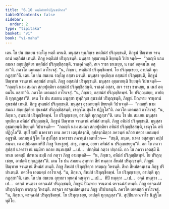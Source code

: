```yaml
---
title: "6.10 หตฺถิมํสาทิปฏิกฺเขปกถา"
tableOfContents: false
sidebar:
  order: 2
type: "tipitaka"
basket: "vi"
book: "vi-maha"
---
```



<DynamicBreadcrumb />

<Division number="281" book="vi-maha">

<Paragraph number="1271" book="vi-maha">
เตน โข ปน สมเยน รญฺโญ หตฺถี มรนฺติ. มนุสฺสา ทุพฺภิกฺเข หตฺถิมํสํ ปริภุญฺชนฺติ, ภิกฺขูนํ ปิณฺฑาย จรนฺตานํ หตฺถิมํสํ เทนฺติ. ภิกฺขู หตฺถิมํสํ ปริภุญฺชนฺติ. มนุสฺสา อุชฺฌายนฺติ ขิยฺยนฺติ วิปาเจนฺติ—  “กถญฺหิ นาม สมณา สกฺยปุตฺติยา หตฺถิมํสํ ปริภุญฺชิสฺสนฺติ. ราชงฺคํ หตฺถี, สเจ ราชา ชาเนยฺย, น เนสํ อตฺตมโน อสฺสา”ติ. ภควโต เอตมตฺถํ อาโรเจสุํ. “น, ภิกฺขเว, หตฺถิมํสํ ปริภุญฺชิตพฺพํ. โย ปริภุญฺเชยฺย, อาปตฺติ ทุกฺกฏสฺสา”ติ.
</Paragraph>

<Paragraph number="1272" book="vi-maha">
เตน โข ปน สมเยน รญฺโญ อสฺสา มรนฺติ. มนุสฺสา ทุพฺภิกฺเข อสฺสมํสํ ปริภุญฺชนฺติ, ภิกฺขูนํ ปิณฺฑาย จรนฺตานํ อสฺสมํสํ เทนฺติ. ภิกฺขู อสฺสมํสํ ปริภุญฺชนฺติ. มนุสฺสา อุชฺฌายนฺติ ขิยฺยนฺติ วิปาเจนฺติ—  “กถญฺหิ นาม สมณา สกฺยปุตฺติยา อสฺสมํสํ ปริภุญฺชิสฺสนฺติ. ราชงฺคํ อสฺสา, สเจ ราชา ชาเนยฺย, น เนสํ อตฺตมโน อสฺสา”ติ. ภควโต เอตมตฺถํ อาโรเจสุํ. “น, ภิกฺขเว, อสฺสมํสํ ปริภุญฺชิตพฺพํ. โย ปริภุญฺเชยฺย, อาปตฺติ ทุกฺกฏสฺสา”ติ.
</Paragraph>

<Paragraph number="1273" book="vi-maha">
เตน โข ปน สมเยน มนุสฺสา ทุพฺภิกฺเข สุนขมํสํ ปริภุญฺชนฺติ, ภิกฺขูนํ ปิณฺฑาย จรนฺตานํ สุนขมํสํ เทนฺติ. ภิกฺขู สุนขมํสํ ปริภุญฺชนฺติ. มนุสฺสา อุชฺฌายนฺติ ขิยฺยนฺติ วิปาเจนฺติ—  “กถญฺหิ นาม สมณา สกฺยปุตฺติยา สุนขมํสํ ปริภุญฺชิสฺสนฺติ, เชคุจฺโฉ สุนโข ปฏิกูโล”ติ. ภควโต เอตมตฺถํ อาโรเจสุํ. “น, ภิกฺขเว, สุนขมํสํ ปริภุญฺชิตพฺพํ. โย ปริภุญฺเชยฺย, อาปตฺติ ทุกฺกฏสฺสา”ติ.
</Paragraph>

<Paragraph number="1274" book="vi-maha">
เตน โข ปน สมเยน มนุสฺสา ทุพฺภิกฺเข อหิมํสํ ปริภุญฺชนฺติ, ภิกฺขูนํ ปิณฺฑาย จรนฺตานํ อหิมํสํ เทนฺติ. ภิกฺขู อหิมํสํ ปริภุญฺชนฺติ. มนุสฺสา อุชฺฌายนฺติ ขิยฺยนฺติ วิปาเจนฺติ—  “กถญฺหิ นาม สมณา สกฺยปุตฺติยา อหิมํสํ ปริภุญฺชิสฺสนฺติ, เชคุจฺโฉ อหิ ปฏิกูโล”ติ. สุปโสฺสปิ นาคราชา เยน ภควา เตนุปสงฺกมิ, อุปสงฺกมิตฺวา ภควนฺตํ อภิวาเทตฺวา เอกมนฺตํ อฏฺฐาสิ. เอกมนฺตํ ฐิโต โข สุปโสฺส นาคราชา ภควนฺตํ เอตทโวจ—  “สนฺติ, ภนฺเต, นาคา อสฺสทฺธา อปฺปสนฺนา. เต อปฺปมตฺตเกหิปิ ภิกฺขู วิเหเฐยฺยุํ. สาธุ, ภนฺเต, อยฺยา อหิมํสํ น ปริภุญฺเชยฺยุนฺ”ติ. อถ โข ภควา สุปสฺสํ นาคราชานํ ธมฺมิยา กถาย สนฺทเสฺสสิ …เป…  ปทกฺขิณํ กตฺวา ปกฺกามิ. อถ โข ภควา เอตสฺมึ นิทาเน เอตสฺมึ ปกรเณ ธมฺมึ กถํ กตฺวา ภิกฺขู อามนฺเตสิ—  “น, ภิกฺขเว, อหิมํสํ ปริภุญฺชิตพฺพํ. โย ปริภุญฺเชยฺย, อาปตฺติ ทุกฺกฏสฺสา”ติ.
</Paragraph>

<Paragraph number="1275" book="vi-maha">
เตน โข ปน สมเยน ลุทฺทกา สีหํ หนฺตฺวา สีหมํสํ ปริภุญฺชนฺติ, ภิกฺขูนํ ปิณฺฑาย จรนฺตานํ สีหมํสํ เทนฺติ. ภิกฺขู สีหมํสํ ปริภุญฺชิตฺวา อรญฺเญ วิหรนฺติ. สีหา สีหมํสคนฺเธน ภิกฺขู ปริปาเตนฺติ. ภควโต เอตมตฺถํ อาโรเจสุํ. “น, ภิกฺขเว, สีหมํสํ ปริภุญฺชิตพฺพํ. โย ปริภุญฺเชยฺย, อาปตฺติ ทุกฺกฏสฺสา”ติ.
</Paragraph>

<Paragraph number="1276" book="vi-maha">
เตน โข ปน สมเยน ลุทฺทกา พฺยคฺฆํ หนฺตฺวา …เป…  ทีปึ หนฺตฺวา …เป…  อจฺฉํ หนฺตฺวา …เป…  ตรจฺฉํ หนฺตฺวา ตรจฺฉมํสํ ปริภุญฺชนฺติ, ภิกฺขูนํ ปิณฺฑาย จรนฺตานํ ตรจฺฉมํสํ เทนฺติ. ภิกฺขู ตรจฺฉมํสํ ปริภุญฺชิตฺวา อรญฺเญ วิหรนฺติ. ตรจฺฉา ตรจฺฉมํสคนฺเธน ภิกฺขู ปริปาเตนฺติ. ภควโต เอตมตฺถํ อาโรเจสุํ. “น, ภิกฺขเว, ตรจฺฉมํสํ ปริภุญฺชิตพฺพํ. โย ปริภุญฺเชยฺย, อาปตฺติ ทุกฺกฏสฺสา”ติ.

</Paragraph>
</Division>

<Paragraph number="1277" type="center" book="vi-maha">
สุปฺปิยภาณวาโร นิฏฺฐิโต ทุติโย.
</Paragraph>